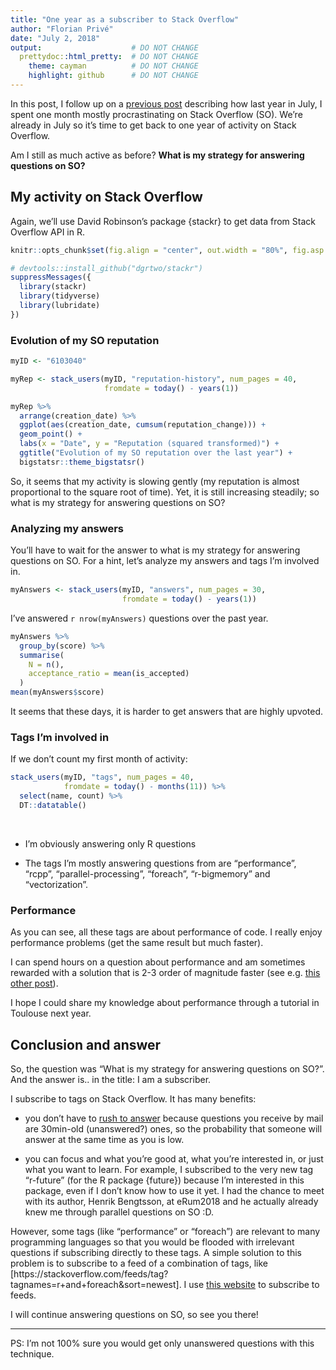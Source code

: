 ```yaml
---
title: "One year as a subscriber to Stack Overflow"
author: "Florian Privé"
date: "July 2, 2018"
output:                    # DO NOT CHANGE
  prettydoc::html_pretty:  # DO NOT CHANGE
    theme: cayman          # DO NOT CHANGE
    highlight: github      # DO NOT CHANGE
---
```


In this post, I follow up on a [previous post](https://privefl.github.io/blog/one-month-as-a-procrastinator-on-stack-overflow/) describing how last year in July, I spent one month mostly procrastinating on Stack Overflow (SO). We're already in July so it's time to get back to one year of activity on Stack Overflow. 

Am I still as much active as before? **What is my strategy for answering questions on SO?**

## My activity on Stack Overflow

Again, we'll use David Robinson's package {stackr} to get data from Stack Overflow API in R.

```r
knitr::opts_chunk$set(fig.align = "center", out.width = "80%", fig.asp = 0.75, fig.width = 8)
```

```r
# devtools::install_github("dgrtwo/stackr")
suppressMessages({
  library(stackr)
  library(tidyverse)
  library(lubridate)
})
```


### Evolution of my SO reputation

```r
myID <- "6103040"

myRep <- stack_users(myID, "reputation-history", num_pages = 40,
                     fromdate = today() - years(1))

myRep %>%
  arrange(creation_date) %>%
  ggplot(aes(creation_date, cumsum(reputation_change))) +
  geom_point() +
  labs(x = "Date", y = "Reputation (squared transformed)") +
  ggtitle("Evolution of my SO reputation over the last year") + 
  bigstatsr::theme_bigstatsr()
```

So, it seems that my activity is slowing gently (my reputation is almost proportional to the square root of time). Yet, it is still increasing steadily; so what is my strategy for answering questions on SO?

### Analyzing my answers

You'll have to wait for the answer to what is my strategy for answering questions on SO. For a hint, let's analyze my answers and tags I'm involved in.

```r
myAnswers <- stack_users(myID, "answers", num_pages = 30,
                         fromdate = today() - years(1))
```

I've answered `r nrow(myAnswers)` questions over the past year.

```r
myAnswers %>% 
  group_by(score) %>%
  summarise(
    N = n(),
    acceptance_ratio = mean(is_accepted)
  )
mean(myAnswers$score)
```

It seems that these days, it is harder to get answers that are highly upvoted. 


### Tags I'm involved in

If we don't count my first month of activity:

```r
stack_users(myID, "tags", num_pages = 40,
            fromdate = today() - months(11)) %>%
  select(name, count) %>%
  DT::datatable() 
```

<br/>

- I'm obviously answering only R questions

- The tags I'm mostly answering questions from are "performance", "rcpp", "parallel-processing", "foreach", "r-bigmemory" and "vectorization". 


### Performance

As you can see, all these tags are about performance of code.
I really enjoy performance problems (get the same result but much faster).

I can spend hours on a question about performance and am sometimes rewarded with a solution that is 2-3 order of magnitude faster (see e.g. [this other post](https://privefl.github.io/blog/performance-when-algorithmics-meets-mathematics/)).

I hope I could share my knowledge about performance through a tutorial in Toulouse next year.

## Conclusion and answer

So, the question was "What is my strategy for answering questions on SO?". And the answer is.. in the title: I am a subscriber.

I subscribe to tags on Stack Overflow. It has many benefits:

- you don't have to [rush to answer](https://meta.stackexchange.com/questions/9731/fastest-gun-in-the-west-problem) because questions you receive by mail are 30min-old (unanswered?) ones, so the probability that someone will answer at the same time as you is low.

- you can focus and what you're good at, what you're interested in, or just what you want to learn. For example, I subscribed to the very new tag "r-future" (for the R package {future}) because I'm interested in this package, even if I don't know how to use it yet. I had the chance to meet with its author, Henrik Bengtsson, at eRum2018 and he actually already knew me through parallel questions on SO :D.

However, some tags (like "performance" or "foreach") are relevant to many programming languages so that you would be flooded with irrelevant questions if subscribing directly to these tags. A simple solution to this problem is to subscribe to a feed of a combination of tags, like [https://stackoverflow.com/feeds/tag?tagnames=r+and+foreach&sort=newest]. I use [this website](https://blogtrottr.com/) to subscribe to feeds.

I will continue answering questions on SO, so see you there!

***

PS: I'm not 100% sure you would get only unanswered questions with this technique.